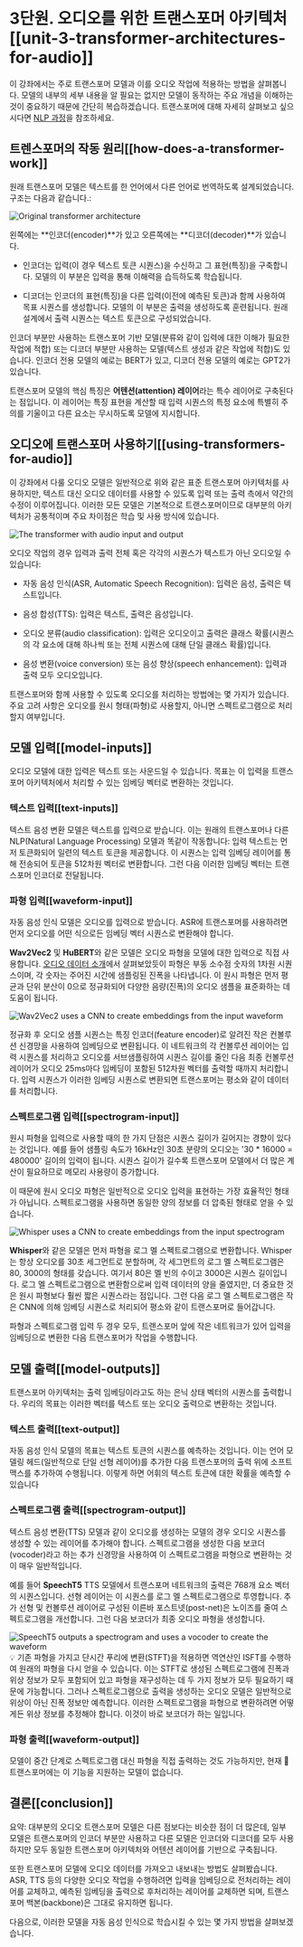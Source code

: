 # 3단원. 오디오를 위한 트랜스포머 아키텍처[[unit-3-transformer-architectures-for-audio]]

이 강좌에서는 주로 트랜스포머 모델과 이를 오디오 작업에 적용하는 방법을 살펴봅니다. 모델의 내부의 세부 내용을 알 필요는 없지만 모델이 동작하는 주요 개념을 이해하는 것이 중요하기 때문에 간단히 복습하겠습니다. 트랜스포머에 대해 자세히 살펴보고 싶으시다면 [NLP 과정](https://huggingface.co/course/chapter1/1)을 참조하세요.

## 트렌스포머의 작동 원리[[how-does-a-transformer-work]]

원래 트랜스포머 모델은 텍스트를 한 언어에서 다른 언어로 번역하도록 설계되었습니다. 구조는 다음과 같습니다.:

<div class="flex justify-center">
    <img src="https://huggingface.co/datasets/huggingface-course/documentation-images/resolve/main/en/chapter1/transformers.svg" alt="Original transformer architecture">
</div>

왼쪽에는 **인코더(encoder)**가 있고 오른쪽에는 **디코더(decoder)**가 있습니다.

- 인코더는 입력(이 경우 텍스트 토큰 시퀀스)을 수신하고 그 표현(특징)을 구축합니다. 모델의 이 부분은 입력을 통해 이해력을 습득하도록 학습됩니다.

- 디코더는 인코더의 표현(특징)을 다른 입력(이전에 예측된 토큰)과 함께 사용하여 목표 시퀀스를 생성합니다. 모델의 이 부분은 출력을 생성하도록 훈련됩니다. 원래 설계에서 출력 시퀀스는 텍스트 토큰으로 구성되었습니다.

인코더 부분만 사용하는 트랜스포머 기반 모델(분류와 같이 입력에 대한 이해가 필요한 작업에 적합) 또는 디코더 부분만 사용하는 모델(텍스트 생성과 같은 작업에 적합)도 있습니다. 인코더 전용 모델의 예로는 BERT가 있고, 디코더 전용 모델의 예로는 GPT2가 있습니다.

트랜스포머 모델의 핵심 특징은 **어텐션(attention) 레이어**라는 특수 레이어로 구축된다는 점입니다. 이 레이어는 특징 표현을 계산할 때 입력 시퀀스의 특정 요소에 특별히 주의를 기울이고 다른 요소는 무시하도록 모델에 지시합니다.

## 오디오에 트랜스포머 사용하기[[using-transformers-for-audio]]

이 강좌에서 다룰 오디오 모델은 일반적으로 위와 같은 표준 트랜스포머 아키텍처를 사용하지만, 텍스트 대신 오디오 데이터를 사용할 수 있도록 입력 또는 출력 측에서 약간의 수정이 이루어집니다. 이러한 모든 모델은 기본적으로 트랜스포머이므로 대부분의 아키텍처가 공통적이며 주요 차이점은 학습 및 사용 방식에 있습니다.

<div class="flex justify-center">
    <img src="https://huggingface.co/datasets/huggingface-course/audio-course-images/resolve/main/transformers_blocks.png" alt="The transformer with audio input and output">
</div>

오디오 작업의 경우 입력과 출력 전체 혹은 각각의 시퀀스가 텍스트가 아닌 오디오일 수 있습니다:

- 자동 음성 인식(ASR, Automatic Speech Recognition): 입력은 음성, 출력은 텍스트입니다.

- 음성 합성(TTS): 입력은 텍스트, 출력은 음성입니다.

- 오디오 분류(audio classification): 입력은 오디오이고 출력은 클래스 확률(시퀀스의 각 요소에 대해 하나씩 또는 전체 시퀀스에 대해 단일 클래스 확률)입니다.

- 음성 변환(voice conversion) 또는 음성 향상(speech enhancement): 입력과 출력 모두 오디오입니다.

트랜스포머와 함께 사용할 수 있도록 오디오를 처리하는 방법에는 몇 가지가 있습니다. 주요 고려 사항은 오디오를 원시 형태(파형)로 사용할지, 아니면 스펙트로그램으로 처리할지 여부입니다.

## 모델 입력[[model-inputs]]

오디오 모델에 대한 입력은 텍스트 또는 사운드일 수 있습니다. 목표는 이 입력을 트랜스포머 아키텍처에서 처리할 수 있는 임베딩 벡터로 변환하는 것입니다.

### 텍스트 입력[[text-inputs]]

텍스트 음성 변환 모델은 텍스트를 입력으로 받습니다. 이는 원래의 트랜스포머나 다른 NLP(Natural Language Processing) 모델과 똑같이 작동합니다: 입력 텍스트는 먼저 토큰화되어 일련의 텍스트 토큰을 제공합니다. 이 시퀀스는 입력 임베딩 레이어를 통해 전송되어 토큰을 512차원 벡터로 변환합니다. 그런 다음 이러한 임베딩 벡터는 트랜스포머 인코더로 전달됩니다.

### 파형 입력[[waveform-input]]

자동 음성 인식 모델은 오디오를 입력으로 받습니다. ASR에 트랜스포머를 사용하려면 먼저 오디오를 어떤 식으로든 임베딩 벡터 시퀀스로 변환해야 합니다.

**Wav2Vec2** 및 **HuBERT**와 같은 모델은 오디오 파형을 모델에 대한 입력으로 직접 사용합니다. [오디오 데이터 소개](chapter1/introduction)에서 살펴보았듯이 파형은 부동 소수점 숫자의 1차원 시퀀스이며, 각 숫자는 주어진 시간에 샘플링된 진폭을 나타냅니다. 이 원시 파형은 먼저 평균과 단위 분산이 0으로 정규화되어 다양한 음량(진폭)의 오디오 샘플을 표준화하는 데 도움이 됩니다.

<div class="flex justify-center">
    <img src="https://huggingface.co/datasets/huggingface-course/audio-course-images/resolve/main/wav2vec2-input.png" alt="Wav2Vec2 uses a CNN to create embeddings from the input waveform">
</div>

정규화 후 오디오 샘플 시퀀스는 특징 인코더(feature encoder)로 알려진 작은 컨볼루션 신경망을 사용하여 임베딩으로 변환됩니다. 이 네트워크의 각 컨볼루션 레이어는 입력 시퀀스를 처리하고 오디오를 서브샘플링하여 시퀀스 길이를 줄인 다음 최종 컨볼루션 레이어가 오디오 25ms마다 임베딩이 포함된 512차원 벡터를 출력할 때까지 처리합니다. 입력 시퀀스가 이러한 임베딩 시퀀스로 변환되면 트랜스포머는 평소와 같이 데이터를 처리합니다.

### 스펙트로그램 입력[[spectrogram-input]]

원시 파형을 입력으로 사용할 때의 한 가지 단점은 시퀀스 길이가 길어지는 경향이 있다는 것입니다. 예를 들어 샘플링 속도가 16kHz인 30초 분량의 오디오는 '30 * 16000 = 480000' 길이의 입력이 됩니다. 시퀀스 길이가 길수록 트랜스포머 모델에서 더 많은 계산이 필요하므로 메모리 사용량이 증가합니다.

이 때문에 원시 오디오 파형은 일반적으로 오디오 입력을 표현하는 가장 효율적인 형태가 아닙니다. 스펙트로그램을 사용하면 동일한 양의 정보를 더 압축된 형태로 얻을 수 있습니다.

<div class="flex justify-center">
    <img src="https://huggingface.co/datasets/huggingface-course/audio-course-images/resolve/main/whisper-input.png" alt="Whisper uses a CNN to create embeddings from the input spectrogram">
</div>

**Whisper**와 같은 모델은 먼저 파형을 로그 멜 스펙트로그램으로 변환합니다. Whisper는 항상 오디오를 30초 세그먼트로 분할하며, 각 세그먼트의 로그 멜 스펙트로그램은 80, 3000의 형태를 갖습니다. 여기서 80은 멜 빈의 수이고 3000은 시퀀스 길이입니다. 로그 멜 스펙트로그램으로 변환함으로써 입력 데이터의 양을 줄였지만, 더 중요한 것은 원시 파형보다 훨씬 짧은 시퀀스라는 점입니다. 그런 다음 로그 멜 스펙트로그램은 작은 CNN에 의해 임베딩 시퀀스로 처리되어 평소와 같이 트랜스포머로 들어갑니다.

파형과 스펙트로그램 입력 두 경우 모두, 트랜스포머 앞에 작은 네트워크가 있어 입력을 임베딩으로 변환한 다음 트랜스포머가 작업을 수행합니다.

## 모델 출력[[model-outputs]]

트랜스포머 아키텍처는 출력 임베딩이라고도 하는 은닉 상태 벡터의 시퀀스를 출력합니다. 우리의 목표는 이러한 벡터를 텍스트 또는 오디오 출력으로 변환하는 것입니다.

### 텍스트 출력[[text-output]]

자동 음성 인식 모델의 목표는 텍스트 토큰의 시퀀스를 예측하는 것입니다. 이는 언어 모델링 헤드(일반적으로 단일 선형 레이어)를 추가한 다음 트랜스포머의 출력 위에 소프트맥스를 추가하여 수행됩니다. 이렇게 하면 어휘의 텍스트 토큰에 대한 확률을 예측할 수 있습니다

### 스펙트로그램 출력[[spectrogram-output]]

텍스트 음성 변환(TTS) 모델과 같이 오디오를 생성하는 모델의 경우 오디오 시퀀스를 생성할 수 있는 레이어를 추가해야 합니다. 스펙트로그램을 생성한 다음 보코더(vocoder)라고 하는 추가 신경망을 사용하여 이 스펙트로그램을 파형으로 변환하는 것이 매우 일반적입니다.

예를 들어 **SpeechT5** TTS 모델에서 트랜스포머 네트워크의 출력은 768개 요소 벡터의 시퀀스입니다. 선형 레이어는 이 시퀀스를 로그 멜 스펙트로그램으로 투영합니다. 추가 선형 및 컨볼루션 레이어로 구성된 이른바 포스트넷(post-net)은 노이즈를 줄여 스펙트로그램을 개선합니다. 그런 다음 보코더가 최종 오디오 파형을 생성합니다.

<div class="flex justify-center">
    <img src="https://huggingface.co/datasets/huggingface-course/audio-course-images/resolve/main/speecht5.png" alt="SpeechT5 outputs a spectrogram and uses a vocoder to create the waveform">
</div>

<Tip>
💡 기존 파형을 가지고 단시간 푸리에 변환(STFT)을 적용하면 역연산인 ISFT를 수행하여 원래의 파형을 다시 얻을 수 있습니다. 이는 STFT로 생성된 스펙트로그램에 진폭과 위상 정보가 모두 포함되어 있고 파형을 재구성하는 데 두 가지 정보가 모두 필요하기 때문에 가능합니다. 그러나 스펙트로그램으로 출력을 생성하는 오디오 모델은 일반적으로 위상이 아닌 진폭 정보만 예측합니다. 이러한 스펙트로그램을 파형으로 변환하려면 어떻게든 위상 정보를 추정해야 합니다. 이것이 바로 보코더가 하는 일입니다.
</Tip>

### 파형 출력[[waveform-output]]

모델이 중간 단계로 스펙트로그램 대신 파형을 직접 출력하는 것도 가능하지만, 현재 🤗 트랜스포머에는 이 기능을 지원하는 모델이 없습니다.

## 결론[[conclusion]]

요약: 대부분의 오디오 트랜스포머 모델은 다른 점보다는 비슷한 점이 더 많은데, 일부 모델은 트랜스포머의 인코더 부분만 사용하고 다른 모델은 인코더와 디코더를 모두 사용하지만 모두 동일한 트랜스포머 아키텍처와 어텐션 레이어를 기반으로 구축됩니다.

또한 트랜스포머 모델에 오디오 데이터를 가져오고 내보내는 방법도 살펴봤습니다. ASR, TTS 등의 다양한 오디오 작업을 수행하려면 입력을 임베딩으로 전처리하는 레이어를 교체하고, 예측된 임베딩을 출력으로 후처리하는 레이어를 교체하면 되며, 트랜스포머 백본(backbone)은 그대로 유지하면 됩니다.

다음으로, 이러한 모델을 자동 음성 인식으로 학습시킬 수 있는 몇 가지 방법을 살펴보겠습니다.